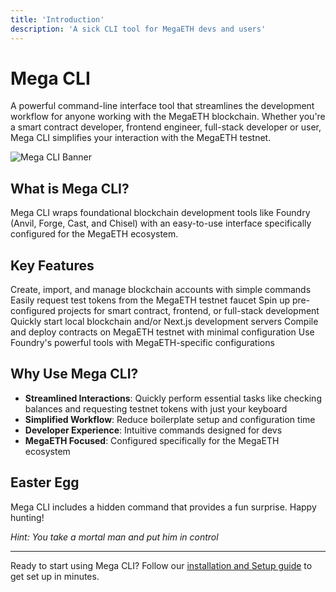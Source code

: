 ```yaml
---
title: 'Introduction'
description: 'A sick CLI tool for MegaETH devs and users'
---
```


# Mega CLI

A powerful command-line interface tool that streamlines the development workflow for anyone working with the MegaETH blockchain. Whether you're a smart contract developer, frontend engineer, full-stack developer or user, Mega CLI simplifies your interaction with the MegaETH testnet.

![Mega CLI Banner](/images/banner.png)

## What is Mega CLI?

Mega CLI wraps foundational blockchain development tools like Foundry (Anvil, Forge, Cast, and Chisel) with an easy-to-use interface specifically configured for the MegaETH ecosystem.

## Key Features

<CardGroup cols={2}>
 <Card title="Account Management" icon="wallet" href="/commands/account">
   Create, import, and manage blockchain accounts with simple commands
 </Card>
 <Card title="Faucet Access" icon="faucet-drip" href="/commands/faucet">
   Easily request test tokens from the MegaETH testnet faucet
 </Card>
 <Card title="Project Templates" icon="rectangle-terminal" href="/commands/init">
   Spin up pre-configured projects for smart contract, frontend, or full-stack development
 </Card>
 <Card title="Development Environment" icon="gears" href="/commands/dev">
   Quickly start local blockchain and/or Next.js development servers
 </Card>
 <Card title="Smart Contract Operations" icon="file-contract" href="/commands/deploy">
   Compile and deploy contracts on MegaETH testnet with minimal configuration
 </Card>
 <Card title="Foundry Integration" icon="hammer" href="/reference/foundry">
   Use Foundry's powerful tools with MegaETH-specific configurations
 </Card>
</CardGroup>

## Why Use Mega CLI?
- **Streamlined Interactions**: Quickly perform essential tasks like checking balances and requesting testnet tokens with just your keyboard
- **Simplified Workflow**: Reduce boilerplate setup and configuration time
- **Developer Experience**: Intuitive commands designed for devs
- **MegaETH Focused**: Configured specifically for the MegaETH ecosystem

## Easter Egg

Mega CLI includes a hidden command that provides a fun surprise. Happy hunting! 

<Tip>*Hint: You take a mortal man and put him in control*</Tip>

---
Ready to start using Mega CLI? Follow our [installation and Setup guide](/installation-and-setup) to get set up in minutes.